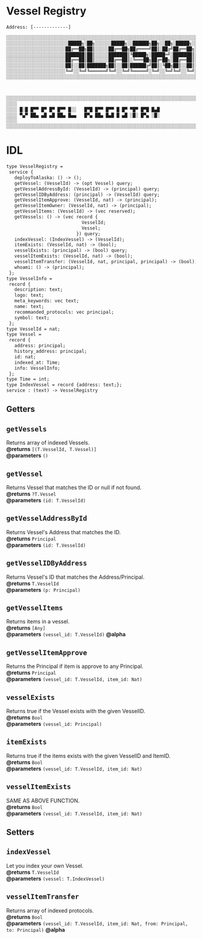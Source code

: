 # Vessel Registry

`Address: [-------------]`

```txt
░░░░░░░░░░░░░░░░░░░░░░░░░░░░░░░░░░░░░░░░░░░░░░░░░░░░░░░░░░░░░░░░░░░░░░░░░░░░░░░░░░░░░░
░░░░░░░░░░░░░░░░░░░░░░░█████╗░██╗░░░░░░█████╗░░██████╗██╗░░██╗░█████╗░░░░░░░░░░░░░░░░░
░░░░░░░░░░░░░░░░░░░░░░██╔══██╗██║░░░░░██╔══██╗██╔════╝██║░██╔╝██╔══██╗░░░░░░░░░░░░░░░░
░░░░░░░░░░░░░░░░░░░░░░███████║██║░░░░░███████║╚█████╗░█████═╝░███████║░░░░░░░░░░░░░░░░
░░░░░░░░░░░░░░░░░░░░░░██╔══██║██║░░░░░██╔══██║░╚═══██╗██╔═██╗░██╔══██║░░░░░░░░░░░░░░░░
░░░░░░░░░░░░░░░░░░░░░░██║░░██║███████╗██║░░██║██████╔╝██║░╚██╗██║░░██║░░░░░░░░░░░░░░░░
░░░░░░░░░░░░░░░░░░░░░░╚═╝░░╚═╝╚══════╝╚═╝░░╚═╝╚═════╝░╚═╝░░╚═╝╚═╝░░╚═╝░░░░░░░░░░░░░░░░
░░░░░░░░░░░░░░░░░░░░░░░░░░░░░░░░░░░░░░░░░░░░░░░░░░░░░░░░░░░░░░░░░░░░░░░░░░░░░░░░░░░░░░



░░░░░░░░░░░░░░░░░░░░░░░░░░░░░░░░░░░░░░░░░░░░░░░░░░░░░░░░░░░░░░░░░░░░░░░░░░░░░░░░░░░░░░
░░░░                                                                             ░░░░░
░░░░ █░█ █▀▀ █▀ █▀ █▀▀ █░░   █▀█ █▀▀ █▀▀ █ █▀ ▀█▀ █▀█ █▄█                        ░░░░░
░░░░ ▀▄▀ ██▄ ▄█ ▄█ ██▄ █▄▄   █▀▄ ██▄ █▄█ █ ▄█ ░█░ █▀▄ ░█░                        ░░░░░
░░░░                                                                             ░░░░░
░░░░░░░░░░░░░░░░░░░░░░░░░░░░░░░░░░░░░░░░░░░░░░░░░░░░░░░░░░░░░░░░░░░░░░░░░░░░░░░░░░░░░░

```

# IDL

```txt
type VesselRegistry =
 service {
   deployToAlaska: () -> ();
   getVessel: (VesselId) -> (opt Vessel) query;
   getVesselAddressById: (VesselId) -> (principal) query;
   getVesselIDByAddress: (principal) -> (VesselId) query;
   getVesselItemApprove: (VesselId, nat) -> (principal);
   getVesselItemOwner: (VesselId, nat) -> (principal);
   getVesselItems: (VesselId) -> (vec reserved);
   getVessels: () -> (vec record {
                            VesselId;
                            Vessel;
                          }) query;
   indexVessel: (IndexVessel) -> (VesselId);
   itemExists: (VesselId, nat) -> (bool);
   vesselExists: (principal) -> (bool) query;
   vesselItemExists: (VesselId, nat) -> (bool);
   vesselItemTransfer: (VesselId, nat, principal, principal) -> (bool);
   whoami: () -> (principal);
 };
type VesselInfo =
 record {
   description: text;
   logo: text;
   meta_keywords: vec text;
   name: text;
   recommanded_protocols: vec principal;
   symbol: text;
 };
type VesselId = nat;
type Vessel =
 record {
   address: principal;
   history_address: principal;
   id: nat;
   indexed_at: Time;
   info: VesselInfo;
 };
type Time = int;
type IndexVessel = record {address: text;};
service : (text) -> VesselRegistry

```

## Getters

## `getVessels`

Returns array of indexed Vessels.<br/>
**@returns** `[(T.VesselId, T.Vessel)]`<br/>
**@parameters** `()`

## `getVessel`

Returns Vessel that matches the ID or null if not found.<br/>
**@returns** `?T.Vessel`<br/>
**@parameters** `(id: T.VesselId)`

## `getVesselAddressById`

Returns Vessel's Address that matches the ID.<br/>
**@returns** `Principal`<br/>
**@parameters** `(id: T.VesselId)`

## `getVesselIDByAddress`

Returns Vessel's ID that matches the Address/Principal.<br/>
**@returns** `T.VesselId`<br/>
**@parameters** `(p: Principal)`

## `getVesselItems`

Returns items in a vessel.<br/>
**@returns** `[Any]`<br/>
**@parameters** `(vessel_id: T.VesselId)`
**@alpha**

## `getVesselItemApprove`

Returns the Principal if item is approve to any Principal.<br/>
**@returns** `Principal`<br/>
**@parameters** `(vessel_id: T.VesselId, item_id: Nat)`

## `vesselExists`

Returns true if the Vessel exists with the given VesselID.<br/>
**@returns** `Bool`<br/>
**@parameters** `(vessel_id: Principal)`

## `itemExists`

Returns true if the items exists with the given VesselID and ItemID.<br/>
**@returns** `Bool`<br/>
**@parameters** `(vessel_id: T.VesselId, item_id: Nat)`

## `vesselItemExists`

SAME AS ABOVE FUNCTION.<br/>
**@returns** `Bool`<br/>
**@parameters** `(vessel_id: T.VesselId, item_id: Nat)`

## Setters

## `indexVessel`

Let you index your own Vessel.<br/>
**@returns** `T.VesselId`<br/>
**@parameters** `(vessel: T.IndexVessel)`

## `vesselItemTransfer`

Returns array of indexed protocols.<br/>
**@returns** `Bool`<br/>
**@parameters** `(vessel_id: T.VesselId, item_id: Nat, from: Principal, to: Principal)`
**@alpha**
